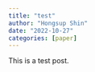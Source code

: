 ```yaml
---
title: "test"
author: "Hongsup Shin"
date: "2022-10-27"
categories: [paper]
---
```


This is a test post.


